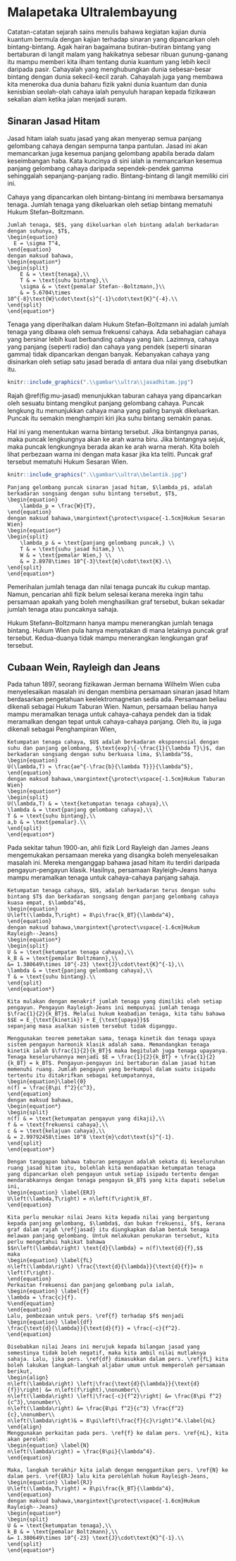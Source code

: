# Malapetaka Ultralembayung

Catatan-catatan sejarah sains menulis bahawa kegiatan kajian dunia kuantum bermula dengan kajian terhadap sinaran yang dipancarkan oleh bintang-bintang. Agak hairan bagaimana butiran-butiran bintang yang bertaburan di langit malam yang hakikatnya sebesar ribuan gunung-ganang itu mampu memberi kita ilham tentang dunia kuantum yang lebih kecil daripada pasir. Cahayalah yang menghubungkan dunia sebesar-besar bintang dengan dunia sekecil-kecil zarah.
Cahayalah juga yang membawa kita meneroka dua dunia baharu fizik yakni dunia kuantum dan dunia kenisbian seolah-olah cahaya ialah penyuluh harapan kepada fizikawan sekalian alam ketika jalan menjadi suram.

## Sinaran Jasad Hitam

Jasad hitam ialah suatu jasad yang akan menyerap semua panjang gelombang cahaya dengan sempurna tanpa pantulan. Jasad ini akan memancarkan juga kesemua panjang gelombang apabila berada dalam keseimbangan haba. Kata kuncinya di sini ialah ia memancarkan kesemua panjang gelombang cahaya daripada sependek-pendek gamma sehinggalah sepanjang-panjang radio. Bintang-bintang di langit memiliki ciri ini.

Cahaya yang dipancarkan oleh bintang-bintang ini membawa bersamanya tenaga. Jumlah tenaga yang dikeluarkan oleh setiap bintang mematuhi Hukum Stefan&ndash;Boltzmann.

```definition
Jumlah tenaga, $E$, yang dikeluarkan oleh bintang adalah berkadaran dengan suhunya, $T$,
\begin{equation}
  E = \sigma T^4,
\end{equation}
dengan maksud bahawa,
\begin{equation*}
\begin{split}
	E & = \text{tenaga},\\
	T & = \text{suhu bintang},\\
	\sigma & = \text{pemalar Stefan--Boltzmann,}\\
	& = 5.6704\times 10^{-8}\text{W}\cdot\text{s}^{-1}\cdot\text{K}^{-4}.\\
\end{split}
\end{equation*}
```

Tenaga yang diperihalkan dalam Hukum Stefan&ndash;Boltzmann ini adalah jumlah tenaga yang dibawa oleh semua frekuensi cahaya. Ada sebahagian cahaya yang  bersinar lebih kuat berbanding cahaya yang lain. Lazimnya, cahaya yang panjang (seperti radio) dan cahaya yang pendek (seperti sinaran gamma) tidak dipancarkan dengan banyak. Kebanyakan cahaya yang disinarkan oleh setiap satu jasad berada di antara dua nilai yang disebutkan itu.

```r
knitr::include_graphics(".\\gambar\\ultra\\jasadhitam.jpg")
```

Rajah \@ref(fig:mu-jasad) menunjukkan taburan cahaya yang dipancarkan oleh sesuatu bintang mengikut panjang gelombang cahaya. Puncak lengkung itu menunjukkan cahaya mana yang paling banyak dikeluarkan. Puncak itu semakin menghampiri kiri jika suhu bintang semakin panas.

Hal ini yang menentukan warna bintang tersebut. Jika bintangnya panas, maka puncak lengkungnya akan ke arah warna biru. Jika bintangnya sejuk, maka puncak lengkungnya berada akan ke arah warna merah. Kita boleh lihat perbezaan warna ini dengan mata kasar jika kta teliti. Puncak graf tersebut mematuhi Hukum Sesaran Wien.

```r
knitr::include_graphics(".\\gambar\\ultra\\belantik.jpg")
```

```definition
Panjang gelombang puncak sinaran jasad hitam, $\lambda_p$, adalah berkadaran songsang dengan suhu bintang tersebut, $T$,
\begin{equation}
	\lambda_p = \frac{W}{T},
\end{equation}
dengan maksud bahawa,\margintext{\protect\vspace{-1.5cm}Hukum Sesaran Wien}
\begin{equation*}
\begin{split}
	\lambda_p & = \text{panjang gelombang puncak,} \\
	T & = \text{suhu jasad hitam,} \\
	W & = \text{pemalar Wien,} \\
	& = 2.8978\times 10^{-3}\text{m}\cdot\text{K}.\\
\end{split}
\end{equation*}
```

Pemerihalan jumlah tenaga dan nilai tenaga puncak itu cukup mantap. Namun, pencarian ahli fizik belum selesai kerana mereka ingin tahu persamaan apakah yang boleh menghasilkan graf tersebut, bukan sekadar jumlah tenaga atau puncaknya sahaja.

Hukum Stefann&ndash;Boltzmann hanya mampu menerangkan jumlah tenaga bintang. Hukum Wien pula hanya menyatakan di mana letaknya puncak graf tersebut. Kedua-duanya tidak mampu menerangkan lengkungan graf tersebut.

## Cubaan Wein, Rayleigh dan Jeans

Pada tahun 1897, seorang fizikawan Jerman bernama Wilhelm Wien cuba menyelesaikan masalah ini dengan membina persamaan sinaran jasad hitam berdasarkan pengetahuan keelektromagnetan sedia ada. Persamaan beliau dikenali sebagai Hukum Taburan Wien. Namun, persamaan beliau hanya mampu meramalkan tenaga untuk cahaya-cahaya pendek dan ia tidak meramalkan dengan tepat untuk cahaya-cahaya panjang. Oleh itu, ia juga dikenali sebagai Penghampiran Wien,

```definition
Ketumpatan tenaga cahaya, $U$ adalah berkadaran eksponensial dengan suhu dan panjang gelombang, $\text{exp}\{-\frac{1}{\lambda T}\}$, dan berkadaran songsang dengan suhu berkuasa lima, $\lambda^5$, 
\begin{equation}
U(\lambda,T) = \frac{ae^{-\frac{b}{\lambda T}}}{\lambda^5},
\end{equation}
dengan maksud bahawa,\margintext{\protect\vspace{-1.5cm}Hukum Taburan Wien}
\begin{equation*}
\begin{split}
U(\lambda,T) & = \text{ketumpatan tenaga cahaya},\\
\lambda & = \text{panjang gelombang cahaya},\\
T & = \text{suhu bintang},\\
a,b & = \text{pemalar}.\\
\end{split}
\end{equation*}
```

Pada sekitar tahun 1900-an, ahli fizik Lord Rayleigh dan James Jeans mengemukakan persamaan mereka yang disangka boleh menyelesaikan masalah ini. Mereka menganggap bahawa jasad hitam itu terdiri daripada pengayun-pengayun klasik. Hasilnya, persamaan Rayleigh&ndash;Jeans hanya mampu meramalkan tenaga untuk cahaya-cahaya panjang sahaja.

```definition
Ketumpatan tenaga cahaya, $U$, adalah berkadaran terus dengan suhu bintang $T$ dan berkadaran songsang dengan panjang gelombang cahaya kuasa empat, $\lambda^4$,
\begin{equation}
U\left(\lambda,T\right) = 8\pi\frac{k_BT}{\lambda^4},
\end{equation}
dengan maksud bahawa,\margintext{\protect\vspace{-1.6cm}Hukum Rayleigh--Jeans}
\begin{equation*}
\begin{split}
U & = \text{ketumpatan tenaga cahaya},\\
k_B & = \text{pemalar Boltzmann},\\
&= 1.380649\times 10^{-23} \text{J}\cdot\text{K}^{-1},\\
\lambda & = \text{panjang gelombang cahaya},\\
T & = \text{suhu bintang}.\\
\end{split}
\end{equation*}
```

```proof

Kita mulakan dengan menakrif jumlah tenaga yang dimiliki oleh setiap pengayun. Pengayun Rayleigh-Jeans ini mempunyai jumlah tenaga $\frac{1}{2}{k_BT}$. Melalui hukum keabadian tenaga, kita tahu bahawa
$$E = E_{\text{kinetik}} + E_{\text{upaya}}$$
sepanjang masa asalkan sistem tersebut tidak diganggu.

Menggunakan teorem pemetakan sama, tenaga kinetik dan tenaga upaya sistem pengayun harmonik klasik adalah sama. Memandangkan tenaga kinetik ialah $\frac{1}{2}{k_BT}$ maka begitulah juga tenaga upayanya. Tenaga keseluruhannya menjadi $E = \frac{1}{2}{k_BT} + \frac{1}{2}{k_BT} = k_BT$. Pengayun-pengayun ini bertaburan dalam jasad hitam memenuhi ruang. Jumlah pengayun yang berkumpul dalam suatu isipadu tertentu itu ditakrifkan sebagai ketumpatannya,
\begin{equation}\label{0}
n(f) = \frac{8\pi f^2}{c^3},
\end{equation}
dengan maksud bahawa,
\begin{equation*}
\begin{split}
n(f) & = \text{ketumpatan pengayun yang dikaji},\\
f & = \text{frekuensi cahaya},\\
c & = \text{kelajuan cahaya},\\
& = 2.99792458\times 10^8 \text{m}\cdot\text{s}^{-1}.
\end{split}
\end{equation*}

Dengan tanggapan bahawa taburan pengayun adalah sekata di keseluruhan ruang jasad hitam itu, bolehlah kita mendapatkan ketumpatan tenaga yang dipancarkan oleh pengayun untuk setiap isipadu tertentu dengan mendarabkannya dengan tenaga pengayun $k_BT$ yang kita dapati sebelum ini,
\begin{equation} \label{ERJ}
U\left(\lambda,T\right) = n\left(f\right)k_BT.
\end{equation}

Kita perlu menukar nilai Jeans kita kepada nilai yang bergantung kepada panjang gelombang, $\lambda$, dan bukan frekuensi, $f$, kerana graf dalam rajah \ref{jasad} itu diungkapkan dalam bentuk tenaga melawan panjang gelombang. Untuk melakukan penukaran tersebut, kita perlu mengetahui hakikat bahawa
$$n\left(\lambda\right) \text{d}{\lambda} = n(f)\text{d}{f},$$
maka
\begin{equation} \label{fL}
n\left(\lambda\right) \frac{\text{d}{\lambda}}{\text{d}{f}}= n
\left(f\right).
\end{equation}
Perkaitan frekuensi dan panjang gelombang pula ialah,
\begin{equation} \label{f}
\lambda = \frac{c}{f}.
%\end{equation}
\end{equation}
Lalu, pembezaan untuk pers. \ref{f} terhadap $f$ menjadi
\begin{equation} \label{df}
\frac{\text{d}{\lambda}}{\text{d}{f}} = \frac{-c}{f^2}.
\end{equation}

Disebabkan nilai Jeans ini merujuk kepada bilangan jasad yang semestinya tidak boleh negatif, maka kita ambil nilai mutlaknya sahaja. Lalu, jika pers. \ref{df} dimasukkan dalam pers. \ref{fL} kita boleh lakukan langkah-langkah aljabar umum untuk memperoleh persamaan berikut,
\begin{align}
n\left(\lambda\right) \left|\frac{\text{d}{\lambda}}{\text{d}{f}}\right| &= n\left(f\right),\nonumber\\
n\left(\lambda\right) \left|\frac{-c}{f^2}\right| &= \frac{8\pi f^2}{c^3},\nonumber\\
n\left(\lambda\right) &= \frac{8\pi f^2}{c^3} \frac{f^2}{c},\nonumber\\
n\left(\lambda\right)& = 8\pi\left(\frac{f}{c}\right)^4.\label{nL}
\end{align}
Menggunakan perkaitan pada pers. \ref{f} ke dalam pers. \ref{nL}, kita akan peroleh:
\begin{equation} \label{N}
n\left(\lambda\right) = \frac{8\pi}{\lambda^4}.
\end{equation}

Maka, langkah terakhir kita ialah dengan menggantikan pers. \ref{N} ke dalam pers. \ref{ERJ} lalu kita perolehlah hukum Rayleigh-Jeans,
\begin{equation} \label{RJ}
U\left(\lambda,T\right) = 8\pi\frac{k_BT}{\lambda^4},
\end{equation}
dengan maksud bahawa,\margintext{\protect\vspace{-1.6cm}Hukum Rayleigh--Jeans}
\begin{equation*}
\begin{split}
U & = \text{ketumpatan tenaga},\\
k_B & = \text{pemalar Boltzmann},\\
&= 1.380649\times 10^{-23} \text{J}\cdot\text{K}^{-1}.\\
\end{split}
\end{equation*}

```